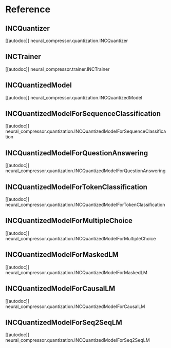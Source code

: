 <!--Copyright 2022 The HuggingFace Team. All rights reserved.
Licensed under the Apache License, Version 2.0 (the "License"); you may not use this file except in compliance with
the License. You may obtain a copy of the License at
http://www.apache.org/licenses/LICENSE-2.0
Unless required by applicable law or agreed to in writing, software distributed under the License is distributed on
an "AS IS" BASIS, WITHOUT WARRANTIES OR CONDITIONS OF ANY KIND, either express or implied. See the License for the
specific language governing permissions and limitations under the License.
-->

# Reference

## INCQuantizer

[[autodoc]] neural_compressor.quantization.INCQuantizer

## INCTrainer

[[autodoc]] neural_compressor.trainer.INCTrainer

## INCQuantizedModel

[[autodoc]] neural_compressor.quantization.INCQuantizedModel

## INCQuantizedModelForSequenceClassification

[[autodoc]] neural_compressor.quantization.INCQuantizedModelForSequenceClassification

## INCQuantizedModelForQuestionAnswering

[[autodoc]] neural_compressor.quantization.INCQuantizedModelForQuestionAnswering

## INCQuantizedModelForTokenClassification

[[autodoc]] neural_compressor.quantization.INCQuantizedModelForTokenClassification

## INCQuantizedModelForMultipleChoice

[[autodoc]] neural_compressor.quantization.INCQuantizedModelForMultipleChoice

## INCQuantizedModelForMaskedLM

[[autodoc]] neural_compressor.quantization.INCQuantizedModelForMaskedLM

## INCQuantizedModelForCausalLM

[[autodoc]] neural_compressor.quantization.INCQuantizedModelForCausalLM

## INCQuantizedModelForSeq2SeqLM

[[autodoc]] neural_compressor.quantization.INCQuantizedModelForSeq2SeqLM
